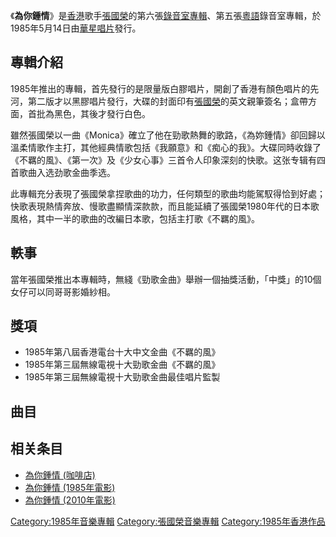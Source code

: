 {{Unreferenced |time=2011-08-19T07:03:49+00:00 }}

{{Album infobox | <!-- See Wikipedia:WikiProject_Albums -->
| Name = 為妳鍾情 
| Type = [[專輯|專輯]]
| Artist = [[張國榮|張國榮]]
|  Cover       = S2741814.jpg
|  Background  = 
| Released = 1985年5月14日
| Genre = [[粵語流行音樂|粵語流行音樂]]
| Label = [[華星唱片|華星唱片]]
| Language = [[粵語|粵語]]
| Producer =[[黎小田|黎小田]]
| Last album = [[Leslie_(張國榮專輯)|Leslie]]<br/>（1984）
| This album = '''為你鍾情'''<br/>（1985）
| Next album = [[Stand_Up_(張國榮專輯)|Stand Up]]<br/>（1986）
}}

《'''為你鍾情'''》是[[香港|香港]]歌手[[張國榮|張國榮]]的第六張[[錄音室專輯|錄音室專輯]]、第五張[[粵語|粵語]]錄音室專輯，於1985年5月14日由[[華星唱片|華星唱片]]發行。

== 專輯介紹 ==

1985年推出的專輯，首先發行的是限量版白膠唱片，開創了香港有顏色唱片的先河，第二版才以黑膠唱片發行，大碟的封面印有[[張國榮|張國榮]]的英文親筆簽名；盒帶方面，首批為黑色，其後才發行白色。

雖然張國榮以一曲《Monica》確立了他在勁歌熱舞的歌路，《為妳鍾情》卻回歸以溫柔情歌作主打，其他經典情歌包括《我願意》和《痴心的我》。大碟同時收錄了《不羈的風》、《第一次》及《少女心事》三首令人印象深刻的快歌。这张专辑有四首歌曲入选劲歌金曲季选。

此專輯充分表現了張國榮拿捏歌曲的功力，任何類型的歌曲均能駕馭得恰到好處；快歌表現熱情奔放、慢歌盡顯情深款款，而且能延續了張國榮1980年代的日本歌風格，其中一半的歌曲的改編日本歌，包括主打歌《不羈的風》。

== 軼事 ==
當年張國榮推出本專輯時，無綫《勁歌金曲》舉辦一個抽獎活動，「中獎」的10個女仔可以同哥哥影婚紗相。

==獎項==
* 1985年第八屆香港電台十大中文金曲《不羈的風》
* 1985年第三屆無線電視十大勁歌金曲《不羈的風》
* 1985年第三屆無線電視十大勁歌金曲最佳唱片監製

== 曲目 ==
{{Track listing
| collapsed       = 
| headline        = 
| font_size = 
| total_length = 

| all_writing = 
| all_music = 
| all_lyrics = 
| all_arranger = 
| all_producer = 
| all_note = 

| music_credits = yes
| lyrics_credits = yes
| arranger_credits = yes
| producer_credits = yes
| extra_column = 
| longnote_column = yes

| title1          = 不羈的風
| note1           =
| longnote1           = 改編自[[吉川晃司|吉川晃司]]的ラ・ヴィアンローズ
| lyrics1         = [[林振強|林振強]]
| music1          = 大澤誉志幸
| arranger1          = [[羅迪|羅迪]]
| producer1          = 
| extra1          = 
| length1         = 

| title2          = 第一次
| note2           =
| longnote2           = 改編自[[中森明菜|中森明菜]]的禁区,其他版本為[[李麗蕊|李麗蕊]]的戀愛熱線
| lyrics2         = [[黎彼得|黎彼得]]
| music2          = 細野晴臣
| arranger2          = [[黎小田|黎小田]]
| producer2         = 
| extra2          = 
| length2         = 

| title3          = 我願意
| note3           =
| longnote3           = 
| lyrics3         = [[鄭國江|鄭國江]]
| music3          = 黎小田
| arranger3          = 黎小田
| producer3          = 
| extra3          = 
| length3         = 

| title4          = 甜蜜的禁果
| note4           =
| longnote4           = 改編自[[杏里|杏里]]的CAT'S EYE
| lyrics4         = 鄭國江
| music4          = 小田裕一郎
| arranger4          = 羅迪
| producer4          = 
| extra4         = 
| length4         = 

| title5          = 心中情
| note5           =
| longnote5           = 
| lyrics5         = 薛志雄
| music5          = [[林敏怡|林敏怡]]
| arranger5          = 林敏怡
| producer5          = 
| extra5          = 
| length5         = 

| title6          = 為你鍾情
| note6           =
| longnote6           =  
| lyrics6         = [[黃霑|黃霑]]
| music6          = [[王正宇|王正宇]]
| arranger6         = Eugenio Nonoy O'Campo
| producer6          = 
| extra6          = 
| length6         = 

| title7          = 少女心事
| note7          =
| longnote7           = 改編自[[清水宏次郎|清水宏次郎]]的Sayonara
| lyrics7         = [[林敏驄|林敏驄]]
| music7          = 小坂明子
| arranger7          = 黎小田
| producer7         = 
| extra7          = 
| length7         = 

| title8          = 痴心的我
| note8           =
| longnote8           = [[向雪懷|向雪懷]]的初稿名為《可有想着我》
| lyrics8         = [[向雪懷|向雪懷]]
| music8          = 黎小田
| arranger8          = 黎小田
| producer8          = 
| extra8          = 
| length8         = 

| title9          = 七色的愛
| note9          =
| longnote9           = 
| lyrics9         = [[潘偉源|潘偉源]]
| music9          = [[林慕德|林慕德]]
| arranger9          = 林慕德
| producer9          = 
| extra9          = 
| length9         = 

| title10         = 雨中的浪漫
| note10           =
| longnote10           = 改編自[[レインボー・シスターズ|レインボー・シスターズ]]的悲しきウェザーガール
| lyrics10        = 潘偉源
| music10         = [[木森敏之|木森敏之]]
| arranger10          = 黎小田
| producer10          = 
| extra10          = 
| length10        = 
}}

==相关条目==
*[[為你鍾情_(咖啡店)|為你鍾情 (咖啡店)]]
*[[為你鍾情_(1985年電影)|為你鍾情 (1985年電影)]]
*[[為你鍾情_(2010年電影)|為你鍾情 (2010年電影)]]

{{張國榮}}

[[Category:1985年音樂專輯|Category:1985年音樂專輯]]
[[Category:張國榮音樂專輯|Category:張國榮音樂專輯]]
[[Category:1985年香港作品|Category:1985年香港作品]]
